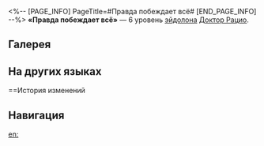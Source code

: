 <%-- [PAGE_INFO]
PageTitle=#Правда побеждает всё#
[END_PAGE_INFO] --%>
{{Эйдолон Инфобокс
|Название         = Правда побеждает всё
|Изображение      = Эйдолон Правда побеждает всё.png
|Персонаж         = Доктор Рацио
|Уровень          = 6
|Длительность     = 
|Описание         = Макс. количество срабатываний статуса Недальновидность мудрецов увеличивается на 1. Наносимый {{Доп эффект|бонус-атакой}}, описанной в таланте персонажа, урон повышается на 50%.
|Свойство1        = 
|Масштабирование1 = 
}}
'''«Правда побеждает всё»''' — 6 уровень [[эйдолон]]а [[Доктор Рацио]].

==Галерея==
{{Галерея|position=left|captionalign=center
|Персонаж Доктор Рацио Эйдолон 6.png|Осколок Эйдолона
}}

==На других языках==
{{На других языках
|en   = Vincit Omnia Veritas
|zhs  = 永恒唯真理
|zht  = 永恆唯真理
|ja   = ただ{{Rubi|真理|しんり}}のみが{{Rubi|永遠|えいえん}}
|ko   = 영원한 것은 진리뿐
|es   = La verdad eterna
|fr   = Vincit Omnia Veritas
|ru   = Правда побеждает всё
|th   = Vincit Omnia Veritas
|vi   = Sự Thật Là Vĩnh Cửu
|de   = Ewige Wahrheit
|id   = Vincit Omnia Veritas
|pt   = Vincit Omnia Veritas
}}

==История изменений
{{История изменений|3.5}}

==Навигация==
{{Навык Навбокс|Доктор Рацио}}

[[en:]]